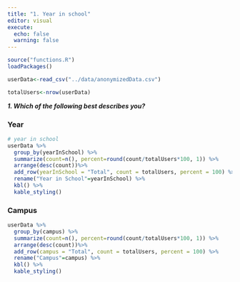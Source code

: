```yaml
---
title: "1. Year in school"
editor: visual
execute:
  echo: false
  warning: false
---
```


```r
source("functions.R")
loadPackages()
```


```r
userData<-read_csv("../data/anonymizedData.csv")
```

```r
totalUsers<-nrow(userData)

```

***1. Which of the following best describes you?***


### Year
```r
# year in school
userData %>% 
  group_by(yearInSchool) %>%
  summarize(count=n(), percent=round(count/totalUsers*100, 1)) %>%
  arrange(desc(count))%>%
  add_row(yearInSchool = "Total", count = totalUsers, percent = 100) %>%
  rename("Year in School"=yearInSchool) %>%
  kbl() %>%
  kable_styling()
```


### Campus

```r
userData %>%
  group_by(campus) %>%
  summarize(count=n(), percent=round(count/totalUsers*100, 1)) %>%
  arrange(desc(count))%>%
  add_row(campus = "Total", count = totalUsers, percent = 100) %>%
  rename("Campus"=campus) %>%
  kbl() %>%
  kable_styling()
  
```
